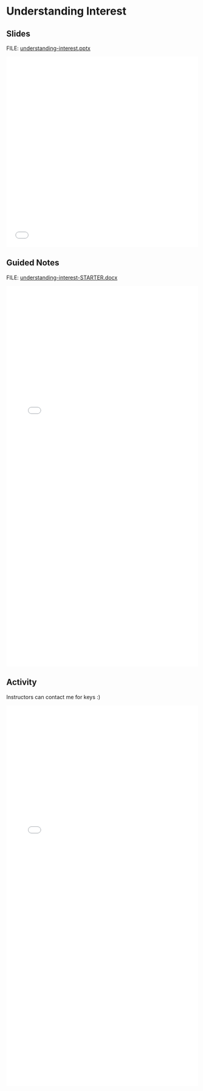 # Understanding Interest {.unnumbered}

## Slides

FILE: [understanding-interest.pptx](https://github.com/coltongearhart/math125/blob/main/finance/understanding-interest.pptx)

<embed src="finance/understanding-interest.pdf" type="application/pdf" width="100%" height="500px"></embed>

## Guided Notes

FILE: [understanding-interest-STARTER.docx](https://github.com/coltongearhart/math125/blob/main/finance/understanding-interest-STARTER.docx)

<embed src="finance/understanding-interest-COMPLETED.pdf" type="application/pdf" width="100%" height="1000px"></embed>

## Activity

Instructors can contact me for keys :)

<embed src="finance/activities/simple-and-compound-interest.pdf" type="application/pdf" width="100%" height="1000px"></embed>